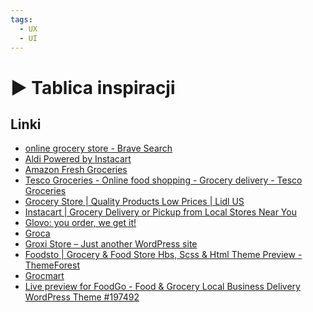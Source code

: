```yaml
---
tags:
  - UX
  - UI
---
```



# ▶️ Tablica inspiracji

<YouTubePlayer videoId="FAjbQAZbqdk" />

## Linki

- [online grocery store - Brave Search](https://search.brave.com/search?q=online+grocery+store)
- [Aldi Powered by Instacart](https://shop.aldi.us/)
- [Amazon Fresh Groceries](https://www.amazon.com/alm/storefront?almBrandId=QW1hem9uIEZyZXNo)
- [Tesco Groceries - Online food shopping - Grocery delivery - Tesco Groceries](https://www.tesco.com/groceries/)
- [Grocery Store | Quality Products Low Prices | Lidl US](https://www.lidl.com/)
- [Instacart | Grocery Delivery or Pickup from Local Stores Near You](https://www.instacart.com/)
- [Glovo: you order, we get it!](https://glovoapp.com/)
- [Groca](https://groca.myshopify.com/)
- [Groxi Store – Just another WordPress site](https://elementorpress.com/templatekit-pro/layout17/)
- [Foodsto | Grocery & Food Store Hbs, Scss & Html Theme Preview - ThemeForest](https://preview.themeforest.net/item/foodsto-grocery-food-store-hbs-scss-html-theme/full_screen_preview/34064653)
- [Grocmart](https://livedemo00.template-help.com/wt_prod-21756/)
- [Live preview for FoodGo - Food & Grocery Local Business Delivery WordPress Theme #197492](https://demo.templatemonster.com/demo/197492.html)
